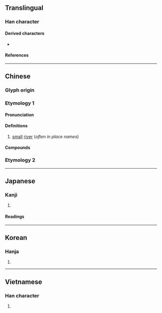 {{also|湧}}
{{character info}}
==Translingual==

===Han character===
{{Han char|rn=85|rad=水|as=07|sn=10|four=37127|canj=ENIB|ids=⿰氵甬}}

====Derived characters====
* {{l|mul|[[慂]]}}

====References====
{{Han ref|kx=0626.190|dkj=17534|dj=1028.050|hdz=31636.080|uh=6D8C}}

----

==Chinese==
{{zh-forms|alt=沖}}

===Glyph origin===
{{Han etym}}

===Etymology 1===

====Pronunciation====
{{zh-pron
|m=chōng
|c=cung1
|h=
|mn=
|mn-t=cong1
|ma=
|cat=n
}}

====Definitions====
{{zh-hanzi}}

# {{lb|zh|Cantonese}} [[small]] [[river]] (''often in place names'')

====Compounds====
{{zh-der|東涌|鰂魚涌|西涌|南涌|深涌|溪涌|黎涌|泥涌|葵涌|大涌|麻涌|沙魚涌|蠔涌|大欖涌|涌尾|沙河涌|河涌}}

===Etymology 2===
{{zh-see|湧|svt|to [[surge]]}}

{{zh-cat|Intermediate}}

----

==Japanese==

===Kanji===
{{ja-kanji|grade=|rs=水07}}

# {{alternative form of|ja|湧}}

====Readings====
{{ja-readings
|goon=ゆう
|kanon=よう
|kun=わ-く
}}

----

==Korean==

===Hanja===
{{ko-hanja|hangeul=용|eumhun=|rv=yong|mr=yong|y=yong}}

# {{rfdef|ko|sort=水07}}

----

==Vietnamese==

===Han character===
{{vi-readings|rs=水07|reading=dũng, dõng, dòng}}

# {{rfdef|vi|sort=水07}}

{{cln|vi|Han tu}}